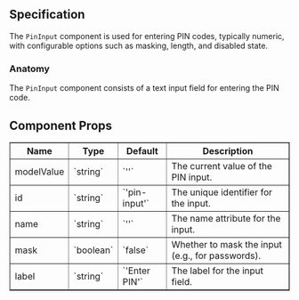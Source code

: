 
<Meta title="Components/PinInput" component={PinInput} />

## Specification

The `PinInput` component is used for entering PIN codes, typically numeric, with configurable options such as masking, length, and disabled state.

### Anatomy

The `PinInput` component consists of a text input field for entering the PIN code.

## Component Props

<table
  border="1"
  style={{
    borderCollapse: 'collapse',
    border: '1px solid gray',
    width: '100%',
    padding: '8px',
  }}
>
  <thead>
    <tr>
      <th style={{ padding: '8px' }}>Name</th>
      <th style={{ padding: '8px' }}>Type</th>
      <th style={{ padding: '8px' }}>Default</th>
      <th style={{ padding: '8px' }}>Description</th>
    </tr>
  </thead>
  <tbody>
    <tr>
      <td style={{ padding: '8px' }}>modelValue</td>
      <td style={{ padding: '8px' }}>`string`</td>
      <td style={{ padding: '8px' }}>`''`</td>
      <td style={{ padding: '8px' }}>The current value of the PIN input.</td>
    </tr>
    <tr>
      <td style={{ padding: '8px' }}>id</td>
      <td style={{ padding: '8px' }}>`string`</td>
      <td style={{ padding: '8px' }}>`'pin-input'`</td>
      <td style={{ padding: '8px' }}>The unique identifier for the input.</td>
    </tr>
    <tr>
      <td style={{ padding: '8px' }}>name</td>
      <td style={{ padding: '8px' }}>`string`</td>
      <td style={{ padding: '8px' }}>`''`</td>
      <td style={{ padding: '8px' }}>The name attribute for the input.</td>
    </tr>
    <tr>
      <td style={{ padding: '8px' }}>mask</td>
      <td style={{ padding: '8px' }}>`boolean`</td>
      <td style={{ padding: '8px' }}>`false`</td>
      <td style={{ padding: '8px' }}>
        Whether to mask the input (e.g., for passwords).
      </td>
    </tr>
    <tr>
      <td style={{ padding: '8px' }}>label</td>
      <td style={{ padding: '8px' }}>`string`</td>
      <td style={{ padding: '8px' }}>`'Enter PIN'`</td>
      <td style={{ padding: '8px' }}>The label for the input field.</td>
    </tr>
  </tbody>
</table>
